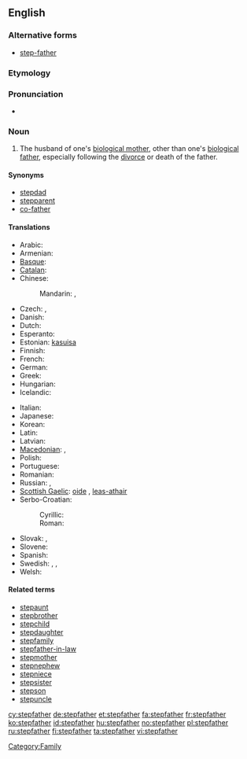 ==English==

===Alternative forms===
* [[step-father]]

===Etymology===
{{prefix|step|father}}

===Pronunciation===
* {{hyphenation|step|fa|ther}}

===Noun===
{{en-noun}}

# The husband of one's [[biological mother]], other than one's [[biological father]], especially following the [[divorce]] or death of the father.

====Synonyms====
* [[stepdad]]
* [[stepparent]]
* [[co-father]]

====Translations====
{{trans-top|husband of one's biological mother, other than one's biological father}}
* Arabic: {{Arab|[[زوج الام]]}}
* Armenian: {{t-|hy|խորթ հայր|tr=xort' hayr}}
* [[Basque]]: {{t|eu|aitaorde|xs=Basque}}
* [[Catalan]]: {{t|ca|padrastre|m}}
* Chinese:
*: Mandarin: {{t|cmn|繼父|sc=Hani}}, {{t|cmn|继父|tr=jìfù|sc=Hani}}
* Czech: {{t|cs|nevlastní otec|m}}, {{t+|cs|otčím|m}}
* Danish: {{t|da|stedfar|c}}
* Dutch: {{t+|nl|stiefvader|m}}
* Esperanto: {{t-|eo|duonpatro|xs=Esperanto}}
* Estonian: [[kasuisa]]
* Finnish: {{t+|fi|isäpuoli}}
* French: {{t+|fr|beau-père|m}}
* German: {{t+|de|Stiefvater|m}}
* Greek: {{t+|el|πατριός|m|tr=patriós}}
* Hungarian: {{t+|hu|mostohaapa}}
* Icelandic: {{t-|is|stjúpfaðir|m}}
{{trans-mid}}
* Italian: {{t-|it|patrigno|m}}
* Japanese: {{t|ja|継父|tr=[[けいふ]], keifu; [[ままちち]], mama-chichi}}
* Korean: {{t|ko|계부|sc=Hang}}
* Latin: {{t-|la|vitricus|m}}
* Latvian: {{t|lv|patēvs|m}}
* [[Macedonian]]: {{t|mk|очув|m|tr=óčuv}},  {{t|mk|потатко|m|tr=pótatko}}
* Polish: {{t+|pl|ojczym|m}}
* Portuguese: {{t+|pt|padrasto|m}}
* Romanian: {{t-|ro|tată vitreg|m}}
* Russian: {{t+|ru|отчим|tr=otchim}},  {{t|ru|приёмный отец|m|tr=prijómnyj otets}}
* [[Scottish Gaelic]]: [[oide]] {{m}}, [[leas-athair]] {{m}}
* Serbo-Croatian:
*: Cyrillic: {{t|sh|очух|m|alt=о̏чӯх|sc=Cyrl|xs=Serbo-Croatian}}
*: Roman: {{t|sh|očuh|m|alt=ȍčūh|xs=Serbo-Croatian}}
* Slovak: {{t|sk|nevlastný otec|m}}, {{t|sk|otčim|m}}
* Slovene: {{t+|sl|očim|m}}
* Spanish: {{t+|es|padrastro|m}}
* Swedish: {{t|sv|styvfar|c}}, {{t|sv|styvfader|c}}, {{qualifier|modern slang}} {{t|sv|plastpappa|c}}
* Welsh: {{t|cy|llysdad|m}}
{{trans-bottom}}

====Related terms====
* [[stepaunt]]
* [[stepbrother]]
* [[stepchild]]
* [[stepdaughter]]
* [[stepfamily]]
* [[stepfather-in-law]]
* [[stepmother]]
* [[stepnephew]]
* [[stepniece]]
* [[stepsister]]
* [[stepson]]
* [[stepuncle]]

[[Category:Family]]

[[cy:stepfather]]
[[de:stepfather]]
[[et:stepfather]]
[[fa:stepfather]]
[[fr:stepfather]]
[[ko:stepfather]]
[[id:stepfather]]
[[hu:stepfather]]
[[no:stepfather]]
[[pl:stepfather]]
[[ru:stepfather]]
[[fi:stepfather]]
[[ta:stepfather]]
[[vi:stepfather]]